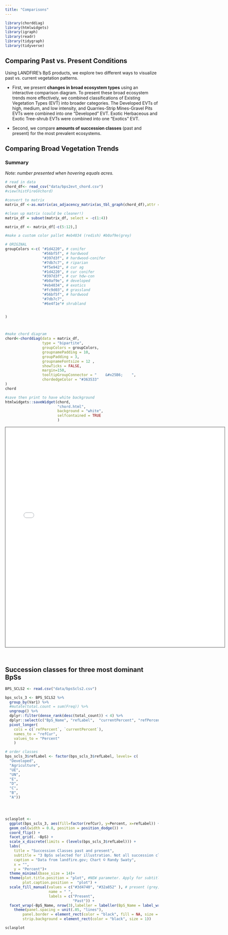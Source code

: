 ```yaml
---
title: "Comparisons"
---
```


```r
library(chorddiag)
library(htmlwidgets)
library(igraph)
library(readr)
library(tidygraph)
library(tidyverse)

```

## Comparing Past vs. Present Conditions

Using LANDFIRE’s BpS products, we explore two different ways to visualize past vs. current vegetation patterns.

-   First, we present **changes in broad ecosystem types** using an interactive comparison diagram. To present these broad ecosystem trends more effectively, we combined classifications of Existing Vegetation Types (EVT) into broader categories. The Developed EVTs of high, medium, and low intensity, and Quarries-Strip Mines-Gravel Pits EVTs were combined into one "Developed" EVT. Exotic Herbaceous and Exotic Tree-shrub EVTs were combined into one "Exotics" EVT.

-   Second, we compare **amounts of succession classes** (past and present) for the most prevalent ecosystems.

## Comparing Broad Vegetation Trends

### Summary



*Note: number presented when hovering equals acres.*

```r
# read in data
chord_df<- read_csv("data/bps2evt_chord.csv")
#view(histFireGVchord)

#convert to matrix
matrix_df <-as.matrix(as_adjacency_matrix(as_tbl_graph(chord_df),attr = "ACRES"))

#clean up matrix (could be cleaner!)
matrix_df = subset(matrix_df, select = -c(1:4))

matrix_df <- matrix_df[-c(5:12),]

#make a custom color pallet #eb4034 (redish) #b0af9e(grey)

# ORIGINAL
groupColors <-c( "#1d4220", # conifer
                 "#56bf5f", # hardwood
                 "#397d3f", # hardwood-conifer
                 "#7db7c7", # riparian
                 "#f5e942", # cur ag
                 "#1d4220", # cur conifer
                 "#397d3f", # cur hdw-con
                 "#b0af9e", # developed
                 "#eb4034", # exotics
                 "#fc9d03", # grassland
                 "#56bf5f", # hardwood
                 "#7db7c7",
                 "#6e4f1e"# shrubland


)



#make chord diagram
chord<-chorddiag(data = matrix_df,
                 type = "bipartite",
                 groupColors = groupColors,
                 groupnamePadding = 10,
                 groupPadding = 3,
                 groupnameFontsize = 12 ,
                 showTicks = FALSE,
                 margin=150,
                 tooltipGroupConnector = "    &#x25B6;    ",
                 chordedgeColor = "#363533"
)
chord

#save then print to have white background
htmlwidgets::saveWidget(chord,
                        "chord.html",
                        background = "white",
                        selfcontained = TRUE
                        )
```

<iframe src="chord.html" height="720" width="720" style="border: 1px solid #464646;" allowfullscreen allow="autoplay" data-external=".5">

</iframe>

<br>

## Succession classes for three most dominant BpSs







```r

BPS_SCLS2 <- read.csv("data/bpsScls2.csv")

bps_scls_3 <- BPS_SCLS2 %>%
  group_by(Var1) %>%
  #mutate(total.count = sum(Freq)) %>%
  ungroup() %>%
  dplyr::filter(dense_rank(desc(total_count)) < 4) %>%
  dplyr::select(c("BpS_Name", "refLabel",  "currentPercent", "refPercent")) %>%
  pivot_longer(
    cols = c(`refPercent`, `currentPercent`),
    names_to = "refCur",
    values_to = "Percent"
    )

# order classes
bps_scls_3$refLabel <- factor(bps_scls_3$refLabel, levels= c(
  "Developed",
  "Agriculture",
  "UE",
  "UN",
  "E",
  "D",
  "C",
  "B",
  "A"))




sclasplot <-
  ggplot(bps_scls_3, aes(fill=factor(refCur), y=Percent, x=refLabel)) +
  geom_col(width = 0.8, position = position_dodge()) +
  coord_flip() +
  facet_grid(. ~BpS) +
  scale_x_discrete(limits = (levels(bps_scls_3$refLabel))) +
  labs(
    title = "Succession Classes past and present",
    subtitle = "3 BpSs selected for illustration. Not all succession classes present in all BpSs.",
    caption = "Data from landfire.gov; Chart © Randy Swaty",
    x = "",
    y = "Percent")+
  theme_minimal(base_size = 14)+
  theme(plot.title.position = "plot", #NEW parameter. Apply for subtitle too.
        plot.caption.position =  "plot") +
  scale_fill_manual(values = c("#3d4740", "#32a852" ), # present (grey), historical (green)
                    name = " ",
                    labels = c("Present",
                               "Past")) +
  facet_wrap(~BpS_Name, nrow(3),labeller = labeller(BpS_Name = label_wrap_gen())) +
    theme(panel.spacing = unit(.05, "lines"),
        panel.border = element_rect(color = "black", fill = NA, size = 1),
        strip.background = element_rect(color = "black", size = 1))

sclasplot

```
